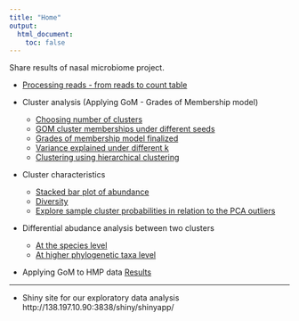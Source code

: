```yaml
---
title: "Home"
output:
  html_document:
    toc: false
---
```


Share results of nasal microbiome project.

* [Processing reads - from reads to count table](data-overview.html)

* Cluster analysis (Applying GoM - Grades of Membership model)
    * [Choosing number of clusters](chossing-number-of-clusters.html)
    * [GOM cluster memberships under different seeds](gom-seeds.html)
    * [Grades of membership model finalized](step3_gradesOfMembership.html)
    * [Variance explained under different k](cluster-variance-explained.html)
    * [Clustering using hierarchical clustering](cluster-alternative-methods.html)
  
* Cluster characteristics
    * [Stacked bar plot of abundance](stacked_bar_plots.html)
    * [Diversity](cluster-diversity.Rmd)
    * [Explore sample cluster probabilities in relation to the PCA outliers](explore-cluster-probability-.html)
    
* Differential abudance analysis between two clusters
    * [At the species level](differential_abundance.html)
    * [At higher phylogenetic taxa level](differential_abundance_higher_order.html)

* Applying GoM to HMP data [Results](hmp.html)

---

* Shiny site for our exploratory data analysis
    http://138.197.10.90:3838/shiny/shinyapp/


